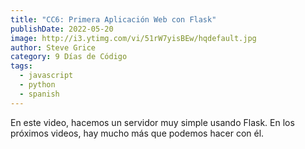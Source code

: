 ```yaml
---
title: "CC6: Primera Aplicación Web con Flask"
publishDate: 2022-05-20
image: http://i3.ytimg.com/vi/51rW7yisBEw/hqdefault.jpg
author: Steve Grice
category: 9 Días de Código
tags:
  - javascript
  - python
  - spanish
---
```


En este video, hacemos un servidor muy simple usando Flask. En los próximos videos, hay mucho más que podemos hacer con él.


<BlogYoutubeVideo videoId="51rW7yisBEw" />
